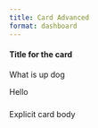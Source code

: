 ```yaml
---
title: Card Advanced
format: dashboard
---
```


:::{.card}

#### Title for the card

What is up dog

:::


:::{.card title="what up"}

Hello

:::


### {.card title="What is going down"}

:::{.card-body}

Explicit card body

:::